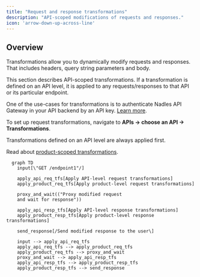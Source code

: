 ```yaml
---
title: "Request and response transformations"
description: "API-scoped modifications of requests and responses."
icon: 'arrow-down-up-across-line'
---
```


## Overview

Transformations allow you to dynamically modify requests and responses. That includes headers, query string parameters and body.

This section describes API-scoped transformations. If a transformation is defined on an API level, it is applied to any requests/responses to that API or its particular endpoint.

One of the use-cases for transformations is to authenticate Nadles API Gateway in your API backend by an API key. [Learn more](https://docs.nadles.com/api-management/exposing-your-api/#configuring-nadles-api-gateway).

To set up request transformations, navigate to **APIs → choose an API → Transformations**.

<Tip>
  Transformations defined on an API level are always applied first.

  Read about [product-scoped transformations](https://docs.nadles.com/product-modeling/transformations/).
</Tip>

```mermaid
  graph TD
    input[\"GET /endpoint1"/]

    apply_api_req_tfs[Apply API-level request transformations]
    apply_product_req_tfs[Apply product-level request transformations]

    proxy_and_wait(("Proxy modified request
    and wait for response"))

    apply_api_resp_tfs[Apply API-level response transformations]
    apply_product_resp_tfs[Apply product-level response transformations]

    send_response[/Send modified response to the user\]

    input --> apply_api_req_tfs
    apply_api_req_tfs --> apply_product_req_tfs
    apply_product_req_tfs --> proxy_and_wait
    proxy_and_wait --> apply_api_resp_tfs
    apply_api_resp_tfs --> apply_product_resp_tfs
    apply_product_resp_tfs --> send_response
```